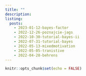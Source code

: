 ```yaml
---
title: ""
description: 
listing: 
  posts:
    - 2023-01-12-bayes-factor
    - 2022-12-26-poznajcie-jags
    - 2022-10-30-tutorial-bayes-ii
    - 2022-07-31-tutorial-bayes
    - 2022-05-13-mixedmotivation
    - 2022-05-05-tranistive
    - 2022-04-28-behrens
---
```


```r
knitr::opts_chunk$set(echo = FALSE)
```

